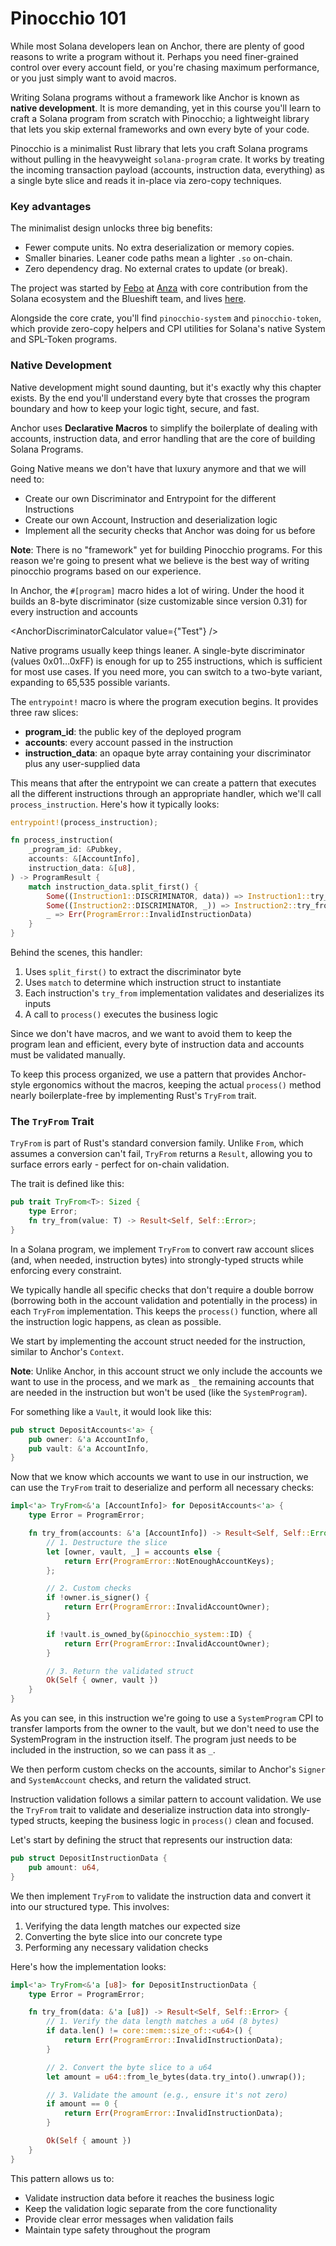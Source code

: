 
# Pinocchio 101

<ArticleSection name="What is Pinocchio" id="what-is-pinocchio" level="h2" />

While most Solana developers lean on Anchor, there are plenty of good reasons to write a program without it. Perhaps you need finer-grained control over every account field, or you're chasing maximum performance, or you just simply want to avoid macros.

Writing Solana programs without a framework like Anchor is known as **native development**. It is more demanding, yet in this course you'll learn to craft a Solana program from scratch with Pinocchio; a lightweight library that lets you skip external frameworks and own every byte of your code.

Pinocchio is a minimalist Rust library that lets you craft Solana programs without pulling in the heavyweight `solana-program` crate. It works by treating the incoming transaction payload (accounts, instruction data, everything) as a single byte slice and reads it in-place via zero-copy techniques. 

### Key advantages

The minimalist design unlocks three big benefits:
- Fewer compute units. No extra deserialization or memory copies.
- Smaller binaries. Leaner code paths mean a lighter `.so` on-chain.
- Zero dependency drag. No external crates to update (or break).

The project was started by [Febo](https://x.com/0x_febo) at [Anza](https://www.anza.xyz) with core contribution from the Solana ecosystem and the Blueshift team, and lives [here](https://github.com/anza-xyz/pinocchio). 

Alongside the core crate, you'll find `pinocchio-system` and `pinocchio-token`, which provide zero-copy helpers and CPI utilities for Solana's native System and SPL-Token programs.

### Native Development

Native development might sound daunting, but it's exactly why this chapter exists. By the end you'll understand every byte that crosses the program boundary and how to keep your logic tight, secure, and fast.

Anchor uses **Declarative Macros** to simplify the boilerplate of dealing with accounts, instruction data, and error handling that are the core of building Solana Programs. 

Going Native means we don't have that luxury anymore and that we will need to:
- Create our own Discriminator and Entrypoint for the different Instructions
- Create our own Account, Instruction and deserialization logic
- Implement all the security checks that Anchor was doing for us before

**Note**: There is no "framework" yet for building Pinocchio programs. For this reason we're going to present what we believe is the best way of writing pinocchio programs based on our experience.

<ArticleSection name="Entrypoint" id="entrypoint" level="h2" />

In Anchor, the `#[program]` macro hides a lot of wiring. Under the hood it builds an 8-byte discriminator (size customizable since version 0.31) for every instruction and accounts 

<AnchorDiscriminatorCalculator value={"Test"} />

Native programs usually keep things leaner. A single-byte discriminator (values 0x01…0xFF) is enough for up to 255 instructions, which is sufficient for most use cases. If you need more, you can switch to a two-byte variant, expanding to 65,535 possible variants.

The `entrypoint!` macro is where the program execution begins. It provides three raw slices:
- **program_id**: the public key of the deployed program
- **accounts**: every account passed in the instruction
- **instruction_data**: an opaque byte array containing your discriminator plus any user-supplied data

This means that after the entrypoint we can create a pattern that executes all the different instructions through an appropriate handler, which we'll call `process_instruction`. Here's how it typically looks:

```rust
entrypoint!(process_instruction);

fn process_instruction(
    _program_id: &Pubkey,
    accounts: &[AccountInfo],
    instruction_data: &[u8],
) -> ProgramResult {    
    match instruction_data.split_first() {
        Some((Instruction1::DISCRIMINATOR, data)) => Instruction1::try_from((data, accounts))?.process(),
        Some((Instruction2::DISCRIMINATOR, _)) => Instruction2::try_from(accounts)?.process(),
        _ => Err(ProgramError::InvalidInstructionData)
    }
}
```

Behind the scenes, this handler:
1. Uses `split_first()` to extract the discriminator byte
2. Uses `match` to determine which instruction struct to instantiate
3. Each instruction's `try_from` implementation validates and deserializes its inputs
4. A call to `process()` executes the business logic

<ArticleSection name="Accounts and Instructions" id="accounts-and-instructions" level="h2" />

Since we don't have macros, and we want to avoid them to keep the program lean and efficient, every byte of instruction data and accounts must be validated manually. 

To keep this process organized, we use a pattern that provides Anchor-style ergonomics without the macros, keeping the actual `process()` method nearly boilerplate-free by implementing Rust's `TryFrom` trait.

### The `TryFrom` Trait

`TryFrom` is part of Rust's standard conversion family. Unlike `From`, which assumes a conversion can't fail, `TryFrom` returns a `Result`, allowing you to surface errors early - perfect for on-chain validation.

The trait is defined like this:

```rust
pub trait TryFrom<T>: Sized {
    type Error;
    fn try_from(value: T) -> Result<Self, Self::Error>;
}
```

In a Solana program, we implement `TryFrom` to convert raw account slices (and, when needed, instruction bytes) into strongly-typed structs while enforcing every constraint.

<ArticleSection name="Accounts Validation" id="accounts-validation" level="h2" />

We typically handle all specific checks that don't require a double borrow (borrowing both in the account validation and potentially in the process) in each `TryFrom` implementation. This keeps the `process()` function, where all the instruction logic happens, as clean as possible.

We start by implementing the account struct needed for the instruction, similar to Anchor's `Context`. 

**Note**: Unlike Anchor, in this account struct we only include the accounts we want to use in the process, and we mark as `_` the remaining accounts that are needed in the instruction but won't be used (like the `SystemProgram`).

For something like a `Vault`, it would look like this:

```rust
pub struct DepositAccounts<'a> {
    pub owner: &'a AccountInfo,
    pub vault: &'a AccountInfo,
}
```

Now that we know which accounts we want to use in our instruction, we can use the `TryFrom` trait to deserialize and perform all necessary checks:

```rust
impl<'a> TryFrom<&'a [AccountInfo]> for DepositAccounts<'a> {
    type Error = ProgramError;

    fn try_from(accounts: &'a [AccountInfo]) -> Result<Self, Self::Error> {
        // 1. Destructure the slice
        let [owner, vault, _] = accounts else {
            return Err(ProgramError::NotEnoughAccountKeys);
        };

        // 2. Custom checks
        if !owner.is_signer() {
            return Err(ProgramError::InvalidAccountOwner);
        }

        if !vault.is_owned_by(&pinocchio_system::ID) {
            return Err(ProgramError::InvalidAccountOwner);
        }

        // 3. Return the validated struct
        Ok(Self { owner, vault })
    }
}
```

As you can see, in this instruction we're going to use a `SystemProgram` CPI to transfer lamports from the owner to the vault, but we don't need to use the SystemProgram in the instruction itself. The program just needs to be included in the instruction, so we can pass it as `_`.

We then perform custom checks on the accounts, similar to Anchor's `Signer` and `SystemAccount` checks, and return the validated struct.

<ArticleSection name="Instruction Validation" id="instruction-validation" level="h2" />

Instruction validation follows a similar pattern to account validation. We use the `TryFrom` trait to validate and deserialize instruction data into strongly-typed structs, keeping the business logic in `process()` clean and focused.

Let's start by defining the struct that represents our instruction data:

```rust
pub struct DepositInstructionData {
    pub amount: u64,
}
```

We then implement `TryFrom` to validate the instruction data and convert it into our structured type. This involves:
1. Verifying the data length matches our expected size
2. Converting the byte slice into our concrete type
3. Performing any necessary validation checks

Here's how the implementation looks:

```rust
impl<'a> TryFrom<&'a [u8]> for DepositInstructionData {
    type Error = ProgramError;

    fn try_from(data: &'a [u8]) -> Result<Self, Self::Error> {
        // 1. Verify the data length matches a u64 (8 bytes)
        if data.len() != core::mem::size_of::<u64>() {
            return Err(ProgramError::InvalidInstructionData);
        }

        // 2. Convert the byte slice to a u64
        let amount = u64::from_le_bytes(data.try_into().unwrap());

        // 3. Validate the amount (e.g., ensure it's not zero)
        if amount == 0 {
            return Err(ProgramError::InvalidInstructionData);
        }

        Ok(Self { amount })
    }
}
```

This pattern allows us to:
- Validate instruction data before it reaches the business logic
- Keep the validation logic separate from the core functionality
- Provide clear error messages when validation fails
- Maintain type safety throughout the program
